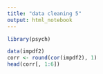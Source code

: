 ---
title: "data cleaning 5"
output: html_notebook
---

 

```{r}
library(psych)
```

```{r}
data(impdf2)
corr <- round(cor(impdf2), 1)
head(corr[, 1:6])
```

```{r}

```


